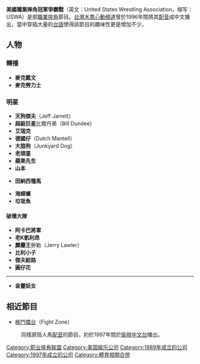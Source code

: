 '''美國職業摔角冠軍爭霸戰'''（英文：United States Wrestling Association，缩写：USWA）是部[[職業摔角|職業摔角]]節目。[[台灣|台灣]][[木喬心動頻道|木喬心動頻道]]曾於1996年間將其[[配音|配音]]成中文播出，當中穿插大量的[[台語|台語]]使得該節目的趣味性更是增加不少。

==人物==
===轉播===
*'''麥克戴文'''
*'''麥克勞力士'''

===明星===
*'''天狗傑夫'''（Jeff Jarrett）
*'''超級巨星'''比爾丹弟（Bill Dundee）
*'''艾瑞克'''
*'''德國仔'''（Dutch Mantell）
*'''大狼狗'''（Junkyard Dog）
*'''老頑童'''
*'''蘋果先生'''
*'''山本'''

*'''田納西種馬'''

*'''海蟑螂'''
*'''垃圾魚'''

====破壞大隊====
*'''阿卡巴將軍'''
*'''老K凱利昂'''
*'''霹靂王'''勞勒（Jerry Lawler）
*'''比利小子'''
*'''傑夫給路'''
*'''圓仔花'''
----
*'''金靈妖女'''

==相近節目==
*[[格鬥擂台|格鬥擂台]]（Fight Zone）
:同樣原班人馬[[配音|配音]]的節目，約於1997年間於[[衛視中文台|衛視中文台]]播出。

[[Category:职业摔角联盟|Category:职业摔角联盟]]
[[Category:美国娱乐公司|Category:美国娱乐公司]]
[[Category:1989年成立的公司|Category:1989年成立的公司]]
[[Category:1997年成立的公司|Category:1997年成立的公司]]
[[Category:體育相關合併|Category:體育相關合併]]